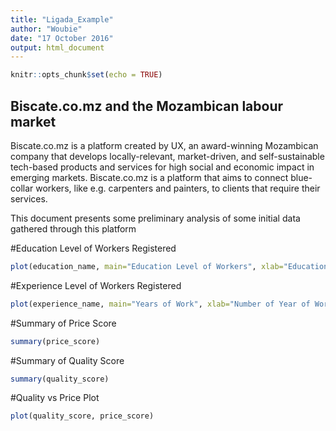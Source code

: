 ---
title: "Ligada_Example"
author: "Woubie"
date: "17 October 2016"
output: html_document
---

```{r setup, include=FALSE}
knitr::opts_chunk$set(echo = TRUE)

```

## Biscate.co.mz and the Mozambican labour market

Biscate.co.mz is a platform created by UX, an award-winning Mozambican company that develops locally-relevant, market-driven, and self-sustainable tech-based products and services for high social and economic impact in emerging markets. Biscate.co.mz is a platform that aims to connect blue-collar workers, like e.g. carpenters and painters, to clients that require their services. 

This document presents some preliminary analysis of some initial data gathered through this platform


#Education Level of Workers Registered

```{r worker_1_data, echo=FALSE}
plot(education_name, main="Education Level of Workers", xlab="Education Level",ylab="Number of People")
```

#Experience Level of Workers Registered

```{r worker_1_data, echo=FALSE}
plot(experience_name, main="Years of Work", xlab="Number of Year of Work Experience Level", ylab="Number of People")
```

#Summary of Price Score

```{r worker_1_data, echo=FALSE}
summary(price_score)
```
#Summary of Quality Score 

```{r worker_1_data, echo=FALSE}
summary(quality_score)
```

#Quality vs Price Plot

```{r , echo=FALSE}
plot(quality_score, price_score)
```

